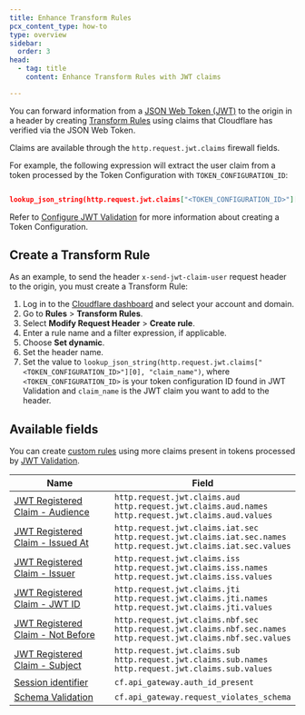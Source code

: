 ```yaml
---
title: Enhance Transform Rules
pcx_content_type: how-to
type: overview
sidebar:
  order: 3
head:
  - tag: title
    content: Enhance Transform Rules with JWT claims

---
```


You can forward information from a [JSON Web Token (JWT)](/api-shield/security/jwt-validation/) to the origin in a header by creating [Transform Rules](/rules/transform/) using claims that Cloudflare has verified via the JSON Web Token.

Claims are available through the `http.request.jwt.claims` firewall fields.

For example, the following expression will extract the user claim from a token processed by the Token Configuration with `TOKEN_CONFIGURATION_ID`:

```json

lookup_json_string(http.request.jwt.claims["<TOKEN_CONFIGURATION_ID>"][0], "claim_name")

```

​​Refer to [Configure JWT Validation](/api-shield/security/jwt-validation/configure/) for more information about creating a Token Configuration.

## Create a Transform Rule

As an example, to send the header `x-send-jwt-claim-user` request header to the origin, you must create a Transform Rule:

1. Log in to the [Cloudflare dashboard](https://dash.cloudflare.com/) and select your account and domain.
2. Go to **Rules** > **Transform Rules**.
3. Select **Modify Request Header** > **Create rule**.
4. Enter a rule name and a filter expression, if applicable.
5. Choose **Set dynamic**.
6. Set the header name.
7. Set the value to `lookup_json_string(http.request.jwt.claims["<TOKEN_CONFIGURATION_ID>"][0], "claim_name")`, where `<TOKEN_CONFIGURATION_ID>` is your token configuration ID found in JWT Validation and `claim_name` is the JWT claim you want to add to the header.

## Available fields

You can create [custom rules](/waf/custom-rules/) using more claims present in tokens processed by [JWT Validation](/api-shield/security/jwt-validation/).

| Name | Field |
| --- | --- |
| [JWT Registered Claim - Audience](https://datatracker.ietf.org/doc/html/rfc7519#section-4.1.3) | `http.request.jwt.claims.aud` <br /> `http.request.jwt.claims.aud.names` <br /> `http.request.jwt.claims.aud.values` |
| [JWT Registered Claim - Issued At](https://datatracker.ietf.org/doc/html/rfc7519#section-4.1.6) | `http.request.jwt.claims.iat.sec` <br /> `http.request.jwt.claims.iat.sec.names` <br /> `http.request.jwt.claims.iat.sec.values`|
| [JWT Registered Claim - Issuer](https://datatracker.ietf.org/doc/html/rfc7519#section-4.1.1) | `http.request.jwt.claims.iss` <br /> `http.request.jwt.claims.iss.names` <br /> `http.request.jwt.claims.iss.values`|
| [JWT Registered Claim - JWT ID](https://datatracker.ietf.org/doc/html/rfc7519#section-4.1.7) | `http.request.jwt.claims.jti` <br /> `http.request.jwt.claims.jti.names` <br /> `http.request.jwt.claims.jti.values`|
| [JWT Registered Claim - Not Before](https://datatracker.ietf.org/doc/html/rfc7519#section-4.1.5) | `http.request.jwt.claims.nbf.sec` <br /> `http.request.jwt.claims.nbf.sec.names` <br /> `http.request.jwt.claims.nbf.sec.values`|
| [JWT Registered Claim - Subject](https://datatracker.ietf.org/doc/html/rfc7519#section-4.1.2) |  `http.request.jwt.claims.sub` <br /> `http.request.jwt.claims.sub.names` <br /> `http.request.jwt.claims.sub.values`|
| [Session identifier](/api-shield/get-started/#session-identifiers) | `cf.api_gateway.auth_id_present`|
| [Schema Validation](/api-shield/security/schema-validation/) | `cf.api_gateway.request_violates_schema`|